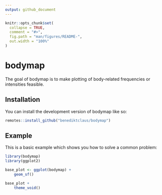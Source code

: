 ```yaml
---
output: github_document
---
```


<!-- README.md is generated from README.Rmd. Please edit that file -->

```r
knitr::opts_chunk$set(
  collapse = TRUE,
  comment = "#>",
  fig.path = "man/figures/README-",
  out.width = "100%"
)
```

# bodymap

<!-- badges: start -->
<!-- badges: end -->

The goal of bodymap is to make plotting of body-related frequencies or intensities feasible.

## Installation

You can install the development version of bodymap like so:

``` r
remotes::install_github("benediktclaus/bodymap")
```

## Example

This is a basic example which shows you how to solve a common problem:

```r
library(bodymap)
library(ggplot2)

base_plot <- ggplot(bodymap) +
    geom_sf()

base_plot +
    theme_void()
```
